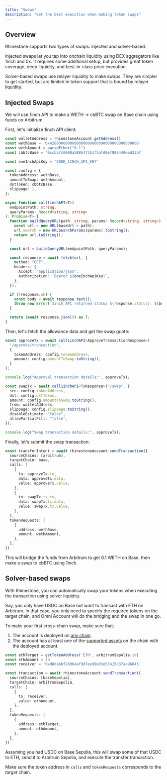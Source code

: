 ```yaml
---
title: "Swaps"
description: "Get the best execution when making token swaps"
---
```


## Overview

Rhinestone supports two types of swaps: injected and solver-based.

Injected swaps let you tap into onchain liquidity using DEX aggregators like 1inch and 0x. It requires some additional setup, but provides great token coverage, deep liquidity, and best-in-class price execution.

Solver-based swaps use relayer liquidity to make swaps. They are simpler to get started, but are limited in token support that is bound by relayer liquidity.

## Injected Swaps

We will use 1inch API to make a WETH -> cbBTC swap on Base chain using funds on Arbitrum.

First, let's initialize 1inch API client:

```ts
const walletAddress = rhinestoneAccount.getAddress()
const wethBase = '0x4200000000000000000000000000000000000006'
const wethAmount = parseEther("0.1")
const cbbtcBase = '0xcbb7c0000ab88b473b1f5afd9ef808440eed33bf'

const oneInchApiKey = 'YOUR_1INCH_API_KEY'

const config = {
  tokenAddress: wethBase,
  amountToSwap: wethAmount,
  dstToken: cbbtcBase,
  slippage: 1,
};

async function call1inchAPI<T>(
  endpointPath: string,
  queryParams: Record<string, string>
): Promise<T> {
  function buildQueryURL(path: string, params: Record<string, string>): string {
    const url = new URL(baseUrl + path);
    url.search = new URLSearchParams(params).toString();
    return url.toString();
  }

  const url = buildQueryURL(endpointPath, queryParams);

  const response = await fetch(url, {
    method: "GET",
    headers: {
      Accept: "application/json",
      Authorization: `Bearer ${oneInchApiKey}`,
    },
  });

  if (!response.ok) {
    const body = await response.text();
    throw new Error(`1inch API returned status ${response.status}: ${body}`);
  }

  return (await response.json()) as T;
}
```

Then, let's fetch the allowance data and get the swap quote:

```ts
const approveTx = await call1inchAPI<ApproveTransactionResponse>(
  "/approve/transaction",
  {
    tokenAddress: config.tokenAddress,
    amount: config.amountToSwap.toString(),
  }
);

console.log("Approval transaction details:", approveTx);

const swapTx = await call1inchAPI<TxResponse>("/swap", {
  src: config.tokenAddress,
  dst: config.dstToken,
  amount: config.amountToSwap.toString(),
  from: walletAddress,
  slippage: config.slippage.toString(),
  disableEstimate: "false",
  allowPartialFill: "false",
});

console.log("Swap transaction details:", approveTx);
```

Finally, let's submit the swap transaction:

```ts
const transferIntent = await rhinestoneAccount.sendTransaction({
  sourceChains: [arbitrum],
  targetChain: base,
  calls: [
    {
      to: approveTx.to,
      data: approveTx.data,
      value: approveTx.value,
    },
    {
      to: swapTx.tx.to,
      data: swapTx.tx.data,
      value: swapTx.tx.value,
    },
  ],
  tokenRequests: [
    {
      address: wethBase,
      amount: wethAmount,
    },
  ],
})
```

This will bridge the funds from Arbitrum to get 0.1 WETH on Base, then make a swap to cbBTC using 1inch.

## Solver-based swaps

With Rhinestone, you can automatically swap your tokens when executing the transaction using solver liquidity.

Say, you only have USDC on Base but want to transact with ETH on Arbitrum. In that case, you only need to specify the required tokens on the target chain, and Omni Account will do the bridging and the swap in one go.

To make your first cross-chain swap, make sure that:

1) The account is deployed on [any chain](../../home/introduction/supported-chains).
2) The account has at least one of the [supported assets](../../home/introduction/supported-chains) on the chain with the deployed account.

```ts
const ethTarget = getTokenAddress('ETH', arbitrumSepolia.id)
const ethAmount = 2n
const receiver = '0xd8da6bf26964af9d7eed9e03e53415d37aa96045'

const transaction = await rhinestoneAccount.sendTransaction({
  sourceChains: [baseSepolia],
  targetChain: arbitrumSepolia,
  calls: [
    {
      to: receiver,
      value: ethAmount,
    },
  ],
  tokenRequests: [
    {
      address: ethTarget,
      amount: ethAmount,
    },
  ],
})
```

Assuming you had USDC on Base Sepolia, this will swap some of that USDC to ETH, send it to Arbitrum Sepolia, and execute the transfer transaction.

<Note>Make sure the token address in `calls` and `tokenRequests` corresponds to the _target_ chain.</Note>
